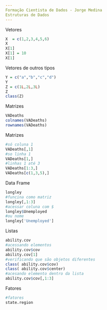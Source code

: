 ```yaml
---
Formação Cientista de Dados - Jorge Medina
Estruturas de Dados
---
```

Vetores
```r
X  = c(1,2,3,4,5,6)  
X 
X[1]
X[1] = 10
X[1]
```
Vetores de outros tipos
```r
Y = c("a","b","c","d")
Y
Z = c(1L,2L,3L)
Z
class(Z)
```
Matrizes
```r
VADeaths
colnames(VADeaths)
rownames(VADeaths)
```
Matrizes
```r
#só coluna 1
VADeaths[,1]
#so linha 1
VADeaths[1,]
#linhas 1 até 3
VADeaths[1:3,]
VADeaths[c(1,3,5),]
```
Data Frame
```r
longley
#funcina como matriz
longley[,1:3]
#acessar coluna com $
longley$Unemployed
#ou nome
longley['Unemployed']
```
Listas
```r
ability.cov 
#acessando elementos
ability.cov$cov
ability.cov[1]
#verificando que são objetos diferentes
class( ability.cov$cov)
class( ability.cov$center)
#acesando elemento dentro da lista
ability.cov$cov[,1:3]
```
Fatores
```r
#fatores
state.region
```

